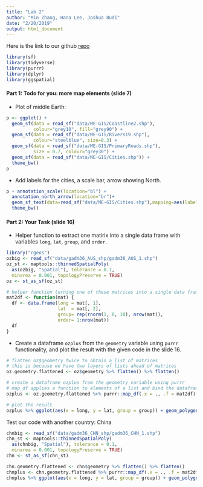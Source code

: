```yaml
---
title: "Lab 2"
author: "Min Zhang, Hana Lee, Joshua Budi"
date: "2/20/2019"
output: html_document
---
```


Here is the link to our github [repo](https://github.com/MinZhang95/Lab-2)


```r
library(sf)
library(tidyverse)
library(purrr)
library(dplyr)
library(ggspatial)
```

#### Part 1: Todo for you: more map elements (slide 7)

- Plot of middle Earth: 

```r
p <- ggplot() +
  geom_sf(data = read_sf("data/ME-GIS/Coastline2.shp"), 
          colour="grey10", fill="grey90") +
  geom_sf(data = read_sf("data/ME-GIS/Rivers19.shp"), 
          colour="steelblue", size=0.3) +
  geom_sf(data = read_sf("data/ME-GIS/PrimaryRoads.shp"), 
          size = 0.7, colour="grey30") +
  geom_sf(data = read_sf("data/ME-GIS/Cities.shp")) +
  theme_bw()
p
```

- Add labels for the cities, a scale bar, arrow showing North.

```r
p + annotation_scale(location="bl") +
  annotation_north_arrow(location="br")+ 
  geom_sf_text(data=read_sf("data/ME-GIS/Cities.shp"),mapping=aes(label=Name))+
  theme_bw()
```

#### Part 2: Your Task (slide 16)

- Helper function to extract one matirix into a single data frame with variables `long`, `lat`, `group`, and `order`.

```r
library("rgeos")
ozbig <- read_sf("data/gadm36_AUS_shp/gadm36_AUS_1.shp")
oz_st <- maptools::thinnedSpatialPoly(
  as(ozbig, "Spatial"), tolerance = 0.1, 
  minarea = 0.001, topologyPreserve = TRUE)
oz <- st_as_sf(oz_st)

# helper function turning one of these matrices into a single data frame
mat2df <- function(mat) {
  df <- data.frame(long = mat[, 1],
                   lat  = mat[, 2], 
                   group= rep(rnorm(1, 0, 10), nrow(mat)), 
                   order= 1:nrow(mat))
  df
}
```

- Create a dataframe `ozplus` from the `geometry` variable using `purrr` functionality, and plot the result with the given code in the slide 16.
```r
# flatten oz$geometry twice to obtain a list of matrices
# this is because we have two layers of lists ahead of matrices
oz.geometry.flattened <- oz$geometry %>% flatten() %>% flatten()

# create a dataframe ozplus from the geometry variable using purrr
# map_df applies a function to elements of a list and bind the dataframes together
ozplus <- oz.geometry.flattened %>% purrr::map_df(.x = ., .f = mat2df)

# plot the result
ozplus %>% ggplot(aes(x = long, y = lat, group = group)) + geom_polygon()


```

Test our code with another country: China

```r
chnbig <- read_sf("data/gadm36_CHN_shp/gadm36_CHN_1.shp")
chn_st <- maptools::thinnedSpatialPoly(
  as(chnbig, "Spatial"), tolerance = 0.1, 
  minarea = 0.001, topologyPreserve = TRUE)
chn <- st_as_sf(chn_st)

chn.geometry.flattened <- chn$geometry %>% flatten() %>% flatten()
chnplus <- chn.geometry.flattened %>% purrr::map_df(.x = ., .f = mat2df)
chnplus %>% ggplot(aes(x = long, y = lat, group = group)) + geom_polygon()
```




